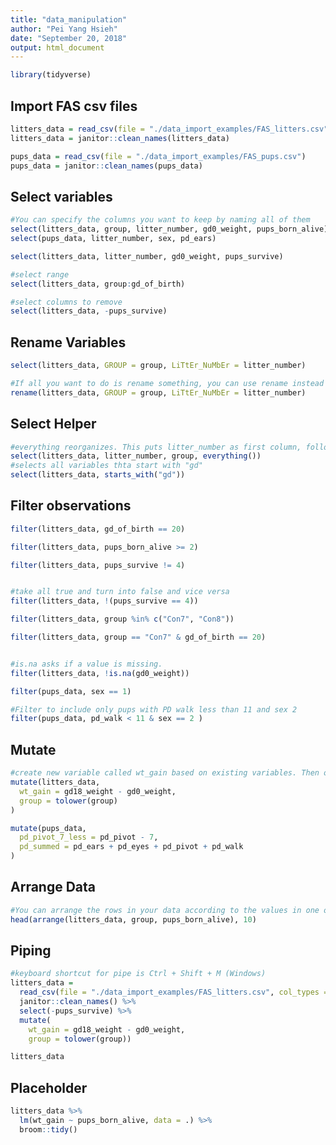 ```yaml
---
title: "data_manipulation"
author: "Pei Yang Hsieh"
date: "September 20, 2018"
output: html_document
---
```


```r
library(tidyverse)
```

## Import FAS csv files

```r
litters_data = read_csv(file = "./data_import_examples/FAS_litters.csv")
litters_data = janitor::clean_names(litters_data)

pups_data = read_csv(file = "./data_import_examples/FAS_pups.csv")
pups_data = janitor::clean_names(pups_data)
```

## Select variables


```r

#You can specify the columns you want to keep by naming all of them
select(litters_data, group, litter_number, gd0_weight, pups_born_alive)
select(pups_data, litter_number, sex, pd_ears)

select(litters_data, litter_number, gd0_weight, pups_survive)

#select range 
select(litters_data, group:gd_of_birth)

#select columns to remove
select(litters_data, -pups_survive)
```
## Rename Variables

```r

select(litters_data, GROUP = group, LiTtEr_NuMbEr = litter_number)

#If all you want to do is rename something, you can use rename instead of select. This will rename the variables you care about, and keep everything else:
rename(litters_data, GROUP = group, LiTtEr_NuMbEr = litter_number)
```
## Select Helper

```r
#everything reorganizes. This puts litter_number as first column, followed by group column.
select(litters_data, litter_number, group, everything())
#selects all variables thta start with "gd"
select(litters_data, starts_with("gd"))
```
## Filter observations

```r

filter(litters_data, gd_of_birth == 20)

filter(litters_data, pups_born_alive >= 2)

filter(litters_data, pups_survive != 4)


#take all true and turn into false and vice versa
filter(litters_data, !(pups_survive == 4))

filter(litters_data, group %in% c("Con7", "Con8"))

filter(litters_data, group == "Con7" & gd_of_birth == 20)


#is.na asks if a value is missing.
filter(litters_data, !is.na(gd0_weight))

filter(pups_data, sex == 1)

#Filter to include only pups with PD walk less than 11 and sex 2
filter(pups_data, pd_walk < 11 & sex == 2 )

```
## Mutate

```r
#create new variable called wt_gain based on existing variables. Then overrite existing group variable to make everything lower case. New variable wt_gain gets tacked on as the last column.
mutate(litters_data,
  wt_gain = gd18_weight - gd0_weight,
  group = tolower(group)
)

mutate(pups_data,
  pd_pivot_7_less = pd_pivot - 7,
  pd_summed = pd_ears + pd_eyes + pd_pivot + pd_walk
)

```
## Arrange Data

```r
#You can arrange the rows in your data according to the values in one or more columns:
head(arrange(litters_data, group, pups_born_alive), 10)
```
## Piping

```r
#keyboard shortcut for pipe is Ctrl + Shift + M (Windows) 
litters_data = 
  read_csv(file = "./data_import_examples/FAS_litters.csv", col_types = "ccddiiii") %>%
  janitor::clean_names() %>%
  select(-pups_survive) %>%
  mutate(
    wt_gain = gd18_weight - gd0_weight,
    group = tolower(group))

litters_data
```
## Placeholder

```r
litters_data %>%
  lm(wt_gain ~ pups_born_alive, data = .) %>%
  broom::tidy()
```



